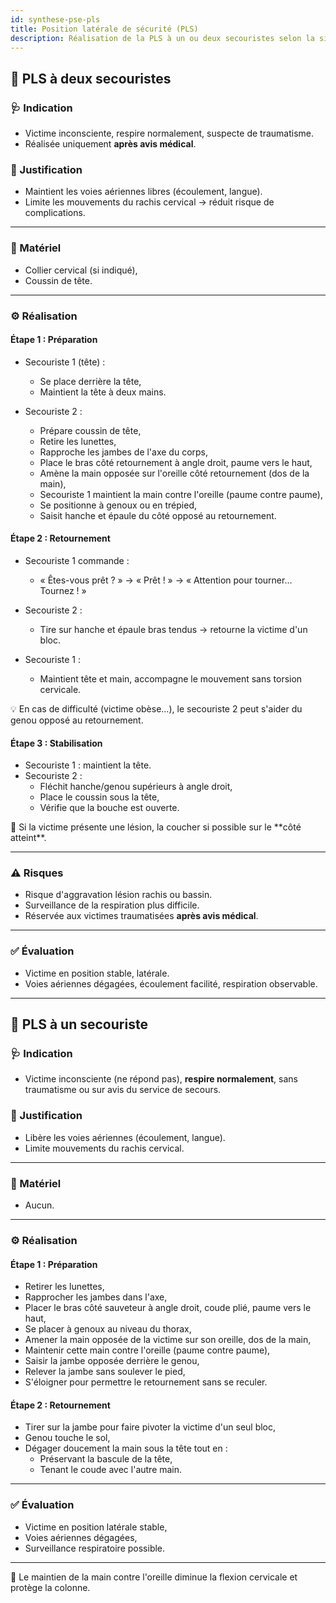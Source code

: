 ---
id: synthese-pse-pls
title: Position latérale de sécurité (PLS)
description: Réalisation de la PLS à un ou deux secouristes selon la situation
---


## 🤝 PLS à deux secouristes

### 🩺 Indication

- Victime inconsciente, respire normalement, suspecte de traumatisme.
- Réalisée uniquement **après avis médical**.

### 🎯 Justification

- Maintient les voies aériennes libres (écoulement, langue).
- Limite les mouvements du rachis cervical → réduit risque de complications.

---

### 🧰 Matériel

- Collier cervical (si indiqué),
- Coussin de tête.

---

### ⚙️ Réalisation

#### Étape 1 : Préparation

- Secouriste 1 (tête) :
  - Se place derrière la tête,
  - Maintient la tête à deux mains.

- Secouriste 2 :
  - Prépare coussin de tête,
  - Retire les lunettes,
  - Rapproche les jambes de l'axe du corps,
  - Place le bras côté retournement à angle droit, paume vers le haut,
  - Amène la main opposée sur l'oreille côté retournement (dos de la main),
  - Secouriste 1 maintient la main contre l'oreille (paume contre paume),
  - Se positionne à genoux ou en trépied,
  - Saisit hanche et épaule du côté opposé au retournement.

#### Étape 2 : Retournement

- Secouriste 1 commande :
  - « Êtes-vous prêt ? » → « Prêt ! » → « Attention pour tourner… Tournez ! »

- Secouriste 2 :
  - Tire sur hanche et épaule bras tendus → retourne la victime d'un bloc.

- Secouriste 1 :
  - Maintient tête et main, accompagne le mouvement sans torsion cervicale.

<Admonition type="info">
💡 En cas de difficulté (victime obèse…), le secouriste 2 peut s'aider du genou opposé au retournement.
</Admonition>

#### Étape 3 : Stabilisation

- Secouriste 1 : maintient la tête.
- Secouriste 2 :
  - Fléchit hanche/genou supérieurs à angle droit,
  - Place le coussin sous la tête,
  - Vérifie que la bouche est ouverte.

<Admonition type="info">
📌 Si la victime présente une lésion, la coucher si possible sur le **côté atteint**.
</Admonition>

---

### ⚠️ Risques

- Risque d'aggravation lésion rachis ou bassin.
- Surveillance de la respiration plus difficile.
- Réservée aux victimes traumatisées **après avis médical**.

---

### ✅ Évaluation

- Victime en position stable, latérale.
- Voies aériennes dégagées, écoulement facilité, respiration observable.

---

## 🤝 PLS à un secouriste

### 🩺 Indication

- Victime inconsciente (ne répond pas), **respire normalement**, sans traumatisme ou sur avis du service de secours.

### 🎯 Justification

- Libère les voies aériennes (écoulement, langue).
- Limite mouvements du rachis cervical.

---

### 🧰 Matériel

- Aucun.

---

### ⚙️ Réalisation

#### Étape 1 : Préparation

- Retirer les lunettes,
- Rapprocher les jambes dans l'axe,
- Placer le bras côté sauveteur à angle droit, coude plié, paume vers le haut,
- Se placer à genoux au niveau du thorax,
- Amener la main opposée de la victime sur son oreille, dos de la main,
- Maintenir cette main contre l'oreille (paume contre paume),
- Saisir la jambe opposée derrière le genou,
- Relever la jambe sans soulever le pied,
- S'éloigner pour permettre le retournement sans se reculer.

#### Étape 2 : Retournement

- Tirer sur la jambe pour faire pivoter la victime d'un seul bloc,
- Genou touche le sol,
- Dégager doucement la main sous la tête tout en :
  - Préservant la bascule de la tête,
  - Tenant le coude avec l'autre main.

---

### ✅ Évaluation

- Victime en position latérale stable,
- Voies aériennes dégagées,
- Surveillance respiratoire possible.

---

<Admonition type="info">
📝 Le maintien de la main contre l'oreille diminue la flexion cervicale et protège la colonne.
</Admonition>
